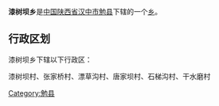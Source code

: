 {{中国乡级行政区
|行政区全称 = 漆树坝乡
|景观照片文件名 = 
|景观照片描述 = 
|汉语拼音 =
|其他语言 = 
|其他语言名称 = 
|位置图文件名 = 
|位置图描述 = 
|自定义图片=
|上级行政区 = [[陕西省|陕西省]][[汉中市|汉中市]][[勉县|勉县]]
|行政区类别 = [[乡级行政区|乡]]
|行政区划代码 = 
|行政区划 = 
|村委会 = 
|居委会 = 
|建置时间 = 
|领导职位 = 
|领导名称 = 
|政府驻地 = 
|毗邻 = 
|地理坐标 = 
|总面积 = 
|总人口 = 
|户籍人口 = 
|户籍人口年份 = 
|常住人口 = 
|常住人口年份 = 
|人口密度 = 
|GDP = 
|邮政编码 = 
|电话区号 = 
|官方网站 = 
|网站名称 = 
}}
'''漆树坝乡'''是[[中华人民共和国|中国]][[陕西省|陕西省]][[汉中市|汉中市]][[勉县|勉县]]下辖的一个[[乡级行政区|乡]]。

== 行政区划 ==
漆树坝乡下辖以下行政区：

漆树坝村、张家桥村、漂草沟村、唐家坝村、石梯沟村、干水磨村

{{陕西小作品}}
{{勉县行政区划}}

[[Category:勉县|Category:勉县]]